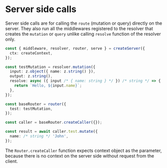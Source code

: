 # Server side calls

Server side calls are for calling the `route` (mutation or query) directly on the server.
They also run all the middlewares registered to the resolver that creates the `mutation` or `query` unlike calling `resolve` function of the resolver only.

```ts title="server.ts"
const { middleware, resolver, router, serve } = createServer({
  ctx: createContext,
});

const testMutation = resolver.mutation({
  input: z.object({ name: z.string() }),
  output: z.string(),
  resolve: async ({ input /* { name: string } */ }) /* string */ => {
    return `Hello, ${input.name}`;
  },
});

const baseRouter = router({
  test: testMutation,
});

const caller = baseRouter.createCaller({});

const result = await caller.test.mutate({
  name: /* string */ 'John',
});
```

The `Router.createCaller` function expects context object as the parameter, because there is no context on the server side without request from the client.
